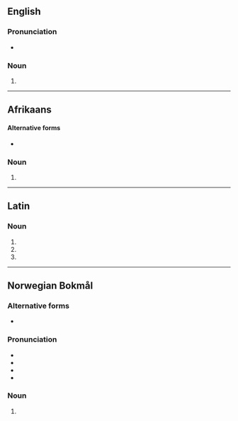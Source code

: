 ==English==

===Pronunciation===
* {{a|US}} {{IPA|en|/æb.ˈdɑm.ə.nə/}}

===Noun===
{{head|en|noun form}}

# {{en-ipl|abdomen|ending=ina}}

----

==Afrikaans==

====Alternative forms====
* {{l|af|abdomens}}

===Noun===
{{head|af|noun plural form}}

# {{plural of|af|abdomen}}

----

==Latin==

===Noun===
{{la-noun-form|abdōmina|g=n}}

# {{inflection of|la|abdōmen||nom|p}}
# {{inflection of|la|abdōmen||acc|p}}
# {{inflection of|la|abdōmen||voc|p}}

----

==Norwegian Bokmål==

===Alternative forms===
* {{l|nb|abdomen}}

===Pronunciation===
* {{IPA|nb|/abˈduːmɪna/}}
* {{audio|nb|NB - Pronunciation of Norwegian Bokmål «abdomina».ogg|Audio}}
* {{rhymes|nb|ɪna}}
* {{hyphenation|nb|ab|do|mi|na}}

===Noun===
{{head|nb|noun form|g=n}}

# {{inflection of|nb|abdomen||indefinite|p}}